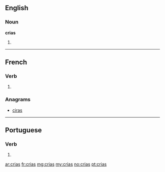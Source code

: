 ==English==

===Noun===
'''crias'''

# {{plural of|cria}}

----

==French==

===Verb===
{{fr-verb-form}}

# {{conjugation of|crier||2|s|[[past historic]]|lang=fr}}

===Anagrams===
* [[ciras#French|ciras]]

----

==Portuguese==

===Verb===
{{pt-verb form}}

# {{pt-verb form of|criar|ar|indicative|present|singular|second}}

[[ar:crias]]
[[fr:crias]]
[[mg:crias]]
[[my:crias]]
[[no:crias]]
[[pt:crias]]